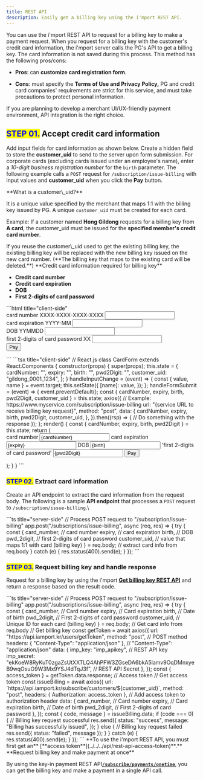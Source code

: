 ```yaml
---
title: REST API
description: Easily get a billing key using the i'mport REST API.
---
```



You can use the i'mport REST API to request for a billing key to make a payment request. When you
request for a billing key with the customer's credit card information, the i'mport server calls the
PG's API to get a billing key. The card information is not saved during this process. This method
has the following pros/cons:

- **Pros**: can **customize card registration form**.

- **Cons**: must specify the **Terms of Use and Privacy Policy,** PG and credit card companies'
  requirements are strict for this service, and must take precautions to protect personal
  information.

If you are planning to develop a merchant UI/UX-friendly payment environment,
API integration is the right choice.

## <mark style="color:blue;">**STEP 01.**</mark> Accept credit card information

Add input fields for card information as shown below. Create a hidden field to store the
**customer\_uid** to send to the server upon form submission. For corporate cards (excluding cards
issued under an employee's name), enter a _10-digit business registration number_ for the `birth`
parameter. The following example calls a `POST` request for `/subscription/issue-billing` with input
values and **customer\_uid** when you click the **Pay** button.

<Hint style="info">
  **What is a customer\_uid?**

  It is a unique value specified by the merchant that maps 1:1 with the billing key issued by PG. A unique `customer_uid` must be created for each card.

  Example: If a customer named **Hong Gildong** requests for a billing key from **A card**, the customer\_uid must be issued for the **specified member's credit card number**.
</Hint>

<Hint style="danger">
  If you reuse the customer\_uid used to get the existing billing key, the existing billing key will be replaced with the new billing key issued on the new card number. (**The billing key that maps to the existing card will be deleted.**)
</Hint>

<Hint style="info">
  **Credit card information required for billing key**

  - **Credit card number**
  - **Credit card expiration**
  - **DOB**
  - **First 2-digits of card password**
</Hint>

<Tabs>
  <Tab title="HTML">
    ```html title="client-side"
    <form action="{service URL to receive billing key request}", method="post">
      <!--Example: https://www.myservice.com/subscription/issue-billing-->
        <div>
            <label for="card_number">card number XXXX-XXXX-XXXX-XXXX</label>
            <input id="card_number" type="text" name="card_number">
        </div>
        <div>
            <label for="expiry">card expiration YYYY-MM</label>
            <input id="expiry" type="text" name="expiry">
        </div>
        <div>
            <label for="birth">DOB YYMMDD</label>
            <input id="birth" type="text" name="birth">
        </div>
        <div>
            <label for="pwd_2digit">first 2-digits of card password XX</label>
            <input id="pwd_2digit" type="text" name="pwd_2digit">
        </div>
        <input hidden type="text" value="gildong_0001_1234" name="customer_uid">
        <input type="submit" value="Pay">
      </form>
    ```
  </Tab>

  <Tab title="React.js">
    ```tsx title="client-side"
    // React.js
    class CardForm extends React.Components {
      constructor(props) {
        super(props);
        this.state = {
          cardNumber: "",
          expiry: "",
          birth: "",
          pwd2Digit: "",
          customer_uid: "gildong_0001_1234",
        };
      }
      handleInputChange = (event) => {
        const { value, name } = event.target;
        this.setState({
          [name]: value,
        });
      };
      handleFormSubmit = (event) => {
        event.preventDefault();
        const { cardNumber, expiry, birth, pwd2Digit, customer_uid } = this.state;
        axios({
          // Example: https://www.myservice.com/subscription/issue-billing
          url: "{service URL to receive billing key request}",
          method: "post",
          data: {
            cardNumber,
            expiry,
            birth,
            pwd2Digit,
            customer_uid,
          },
        }).then((rsp) => {
          // Do something with the response
        });
      };
      render() {
        const { cardNumber, expiry, birth, pwd2Digit } = this.state;
        return (
          <form onSubmit={this.handleFormSubmit}>
            <label>
              card number
              <input
                type="text"
                name="cardNumber"
                value={cardNumber}
                onChange={this.handleInputChange}
              />
            </label>
            <label>
              card expiration
              <input
                type="text"
                name="expiry"
                value={expiry}
                onChange={this.handleInputChange}
              />
            </label>
            <label>
              DOB
              <input
                type="text"
                name="birth"
                value={birth}
                onChange={this.handleInputChange}
              />
            </label>
            <label>
              'first 2-digits of card password'
              <input
                type="text"
                name="pwd2Digit"
                value={pwd2Digit}
                onChange={this.handleInputChange}
              />
            </label>
            <input type="submit" value="Pay" />
          </form>
        );
      }
    }
    ```
  </Tab>
</Tabs>

<Codepen user="chaiport" slug="mdpWYqg" />

### <mark style="color:blue;">**STEP 02.**</mark> Extract card information

Create an API endpoint to extract the card information from the request body. The following is a
sample **API endpoint** that processes a `POST` request to `/subscription/issue-billing`.\\

<Tabs>
  <Tab title="Node.js">
    ```ts title="server-side"
    // Process POST request to "/subscription/issue-billing"
    app.post("/subscriptions/issue-billing", async (req, res) => {
      try {
        const {
          card_number, // card number
          expiry, // card expiration
          birth, // DOB
          pwd_2digit, // first 2-digits of card password
          customer_uid, // value that maps 1:1 with card (billing key)
        } = req.body; // extract card info from req.body
      } catch (e) {
        res.status(400).send(e);
      }
    });
    ```
  </Tab>
</Tabs>

### <mark style="color:blue;">**STEP 03.**</mark> Request billing key and handle response

Request for a billing key by using the i'mport [**Get billing key REST API**](../../../api/billing-key-api/get-billing-key-api) and
return a response based on the result code.

<Tabs>
  <Tab title="Node.js">
    ```ts title="server-side"
    // Process POST request to "/subscription/issue-billing"
    app.post("/subscriptions/issue-billing", async (req, res) => {
      try {
        const {
          card_number, // Card number
          expiry, // Card expiration
          birth, // Date of birth
          pwd_2digit, // First 2-digits of card password
          customer_uid, // Unique ID for each card (billing key)
        } = req.body; // Get card info from req.body
        // Get billing key
        const getToken = await axios({
          url: "https://api.iamport.kr/users/getToken",
          method: "post", // POST method
          headers: { "Content-Type": "application/json" }, // "Content-Type": "application/json"
          data: {
            imp_key: "imp_apikey", // REST API key
            imp_secret:
              "ekKoeW8RyKuT0zgaZsUtXXTLQ4AhPFW3ZGseDA6bkA5lamv9OqDMnxyeB9wqOsuO9W3Mx9YSJ4dTqJ3f", // REST API Secret
          },
        });
        const { access_token } = getToken.data.response; // Access token
        // Get access token
        const issueBilling = await axios({
          url: `https://api.iamport.kr/subscribe/customers/${customer_uid}`,
          method: "post",
          headers: { Authorization: access_token }, // Add access token to authorization header
          data: {
            card_number, // Card number
            expiry, // Card expiration
            birth, // Date of birth
            pwd_2digit, // First 2-digits of card password
          },
        });
        const { code, message } = issueBilling.data;
        if (code === 0) {
          // Billing key request successful
          res.send({
            status: "success",
            message: "Billing has successfully issued",
          });
        } else {
          // Billing key request failed
          res.send({ status: "failed", message });
        }
      } catch (e) {
        res.status(400).send(e);
      }
    });
    ```
  </Tab>
</Tabs>

<Hint style="success">
  **To use the i'mport REST API, you must first get an** [**access token**](../../../api/rest-api-access-token)**.**
</Hint>

<Hint style="info">
  **Request billing key and make payment at once**

  By using the key-in payment REST API[**`/subscribe/payments/onetime`**](../../../api/api/readme), you can get the billing key and make a payment in a single API call.
</Hint>
